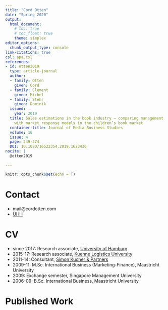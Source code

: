 ```yaml
---
title: "Cord Otten"
date: "Spring 2020"
output:
  html_document:
    # toc: true
    # toc_float: true
    theme: simplex
editor_options: 
  chunk_output_type: console
link-citations: true
csl: apa.csl
references:
- id: otten2019  
  type: article-journal
  author:
  - family: Otten
    given: Cord
  - family: Clement
    given: Michel
  - family: Stehr
    given: Dominik
  issued:
    year: 2019
  title: Sales estimations in the book industry – comparing management predictions
    with market response models in the children’s book market
  container-title: Journal of Media Business Studies
  volume: 16
  issue: 4
  page: 249-274
  DOI: 10.1080/16522354.2019.1623436
nocite: |
  @otten2019

---
```


```r
knitr::opts_chunk$set(echo = T)
```

# Contact

* mail@cordotten.com  
* [UHH](https://www.bwl.uni-hamburg.de/mp/team/cord-otten.html)  

# CV

* since 2017: Research associate, [University of Hamburg](https://www.bwl.uni-hamburg.de/mp/)  
* 2015-17: Research associate, [Kuehne Logistics University](https://www.the-klu.org/)  
* 2011-14: Consultant, [Simon Kucher & Partners](https://www.simon-kucher.com/)  
* 2009-11: M.Sc. International Business (Marketing-Finance), Maastricht University  
* 2009: Exchange semester, Singapore Management University  
* 2006-09: B.Sc. International Business, Maastricht University  

# Published Work